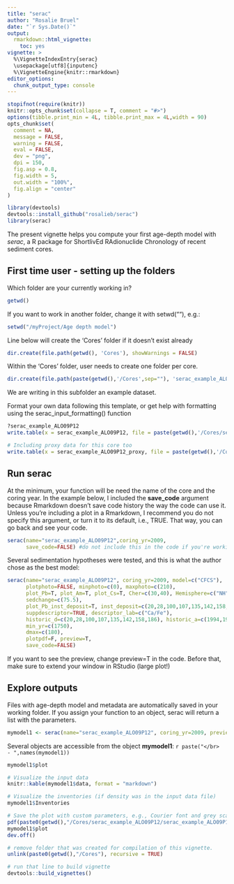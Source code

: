 ```yaml
---
title: "serac"
author: "Rosalie Bruel"
date: "`r Sys.Date()`"
output: 
  rmarkdown::html_vignette:
    toc: yes
vignette: >
  %\VignetteIndexEntry{serac}
  \usepackage[utf8]{inputenc}
  %\VignetteEngine{knitr::rmarkdown}
editor_options: 
  chunk_output_type: console
---
```


```r
stopifnot(require(knitr))
knitr::opts_chunk$set(collapse = T, comment = "#>")
options(tibble.print_min = 4L, tibble.print_max = 4L,width = 90)
opts_chunk$set(
  comment = NA,
  message = FALSE,
  warning = FALSE,
  eval = FALSE,
  dev = "png",
  dpi = 150,
  fig.asp = 0.8,
  fig.width = 5,
  out.width = "100%",
  fig.align = "center"
)

library(devtools)
devtools::install_github("rosalieb/serac")
library(serac)

```

The present vignette helps you compute your first age-depth model with _serac_, a R package for ShortlivEd RAdionuclide Chronology of recent sediment cores.

## First time user - setting up the folders

Which folder are your currently working in?

```r
getwd()
```

If you want to work in another folder, change it with setwd(""), e.g.:

```r
setwd("/myProject/Age depth model")
```


Line below will create the 'Cores' folder if it doesn't exist already
```r
dir.create(file.path(getwd(), 'Cores'), showWarnings = FALSE)
```

Within the 'Cores' folder, user needs to create one folder per core.
```r
dir.create(file.path(paste(getwd(),'/Cores',sep=""), 'serac_example_ALO09P12'), showWarnings = FALSE)

```

We are writing in this subfolder an example dataset.

Format your own data following this template, or get help with formatting using the serac_input_formatting() function

```r
?serac_example_ALO09P12
write.table(x = serac_example_ALO09P12, file = paste(getwd(),'/Cores/serac_example_ALO09P12/serac_example_ALO09P12.txt',sep=""),col.names = T, row.names = F,sep="\t")

# Including proxy data for this core too
write.table(x = serac_example_ALO09P12_proxy, file = paste(getwd(),'/Cores/serac_example_ALO09P12/serac_example_ALO09P12_proxy.txt',sep=""),col.names = T, row.names = F,sep="\t")

```





## Run serac
At the minimum, your function will be need the name of the core and the coring year. In the example below, I included the **save_code** argument because Rmarkdown doesn't save code history the way the code can use it. Unless you're including a plot in a Rmarkdown, I recommend you do not specify this argument, or turn it to its default, i.e., TRUE. That way, you can go back and see your code.

```r
serac(name="serac_example_ALO09P12",coring_yr=2009,
      save_code=FALSE) #do not include this in the code if you're working outside a Rmarkdown
```

Several sedimentation hypotheses were tested, and this is what the author chose as the best model:
```r
serac(name="serac_example_ALO09P12", coring_yr=2009, model=c("CFCS"),
      plotphoto=FALSE, minphoto=c(0), maxphoto=c(210),
      plot_Pb=T, plot_Am=T, plot_Cs=T, Cher=c(30,40), Hemisphere=c("NH"), NWT=c(51,61),
      sedchange=c(75.5),
      plot_Pb_inst_deposit=T, inst_deposit=c(20,28,100,107,135,142,158,186),
      suppdescriptor=TRUE, descriptor_lab=c("Ca/Fe"),
      historic_d=c(20,28,100,107,135,142,158,186), historic_a=c(1994,1920,1886,1868), historic_n=c("sept 1994 flood","1920 flood","1886 flood","1868 flood ?"), 
      min_yr=c(1750),
      dmax=c(180), 
      plotpdf=F, preview=T,
      save_code=FALSE)

```

If you want to see the preview, change preview=T in the code.
Before that, make sure to extend your window in RStudio (large plot!)




## Explore outputs
Files with age-depth model and metadata are automatically saved in your working folder. If you assign your function to an object, serac will return a list with the parameters.

```r
mymodel1 <- serac(name="serac_example_ALO09P12", coring_yr=2009, preview = T,save_code=FALSE)

```

Several objects are accessible from the object **mymodel1**:
`r paste("</br>    - ",names(mymodel1))`



```r
mymodel1$plot 

# Visualize the input data
knitr::kable(mymodel1$data, format = "markdown")

# Visualize the inventories (if density was in the input data file)
mymodel1$Inventories

# Save the plot with custom parameters, e.g., Courier font and grey scale without editing default colors.
pdf(paste0(getwd(),"/Cores/serac_example_ALO09P12/serac_example_ALO09P12_custom.pdf"),width = 10, height = 5, family="Courier", colormodel = "grey")
mymodel1$plot
dev.off()

```

```r
# remove folder that was created for compilation of this vignette.
unlink(paste0(getwd(),"/Cores"), recursive = TRUE)
```

```r
# run that line to build vignette
devtools::build_vignettes()
```

